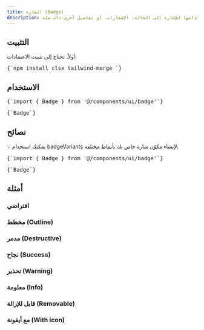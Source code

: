 ```yaml
---
title: الشارة (Badge)
description: الشارة هي عنصر بصري صغير، غالبًا دائري، يوفّر معلومات أو سياق حول عنصر ما. يمكن استخدامها للإشارة إلى الحالة، الإشعارات، أو تفاصيل أخرى ذات صلة.
---
```


<ComponentPreview name="badge-demo" />

## التثبيت

<div className="not-prose px-4 md:px-0">
  <Step>
    <StepItem title="تثبيت الاعتمادات">
      أولاً، تحتاج إلى تثبيت الاعتمادات:
      <Pre className="language-bash">{`npm install clsx tailwind-merge `}</Pre>
    </StepItem>
    <StepItem title="إنشاء ملف utils.ts">
      <ComponentUtilsText />
      <ComponentUtils />
    </StepItem>
    <StepItem title="إنشاء مكوّن Badge">
      <ComponentSource name="badge-demo" />
    </StepItem>
  </Step>
</div>

## الاستخدام

<div className="not-prose space-y-6">
  <Pre>{`import { Badge } from '@/components/ui/badge'`}</Pre>
  <Pre>{`<Badge variant="outline">Badge</Badge>`}</Pre>
</div>

## نصائح  

💡 يمكنك استخدام <MdxBadge>badgeVariants</MdxBadge> لإنشاء مكوّن شارة خاص بك بأنماط مختلفة.  

<div className="not-prose space-y-6">
  <Pre>{`import { Badge } from '@/components/ui/badge'`}</Pre>
  <Pre>{`<Link className={badgeVariants({ variant: "outline" })}>Badge</Link>`}</Pre>
</div>

## أمثلة  

### افتراضي
<ComponentPreview name="badge-demo" />

### مخطط (Outline)
<ComponentPreview name="badge-demo" variant="outline" />

### مدمر (Destructive)
<ComponentPreview name="badge-demo" variant="destructive" />

### نجاح (Success)
<ComponentPreview name="badge-demo" variant="success" />

### تحذير (Warning)
<ComponentPreview name="badge-demo" variant="warning" />

### معلومة (Info)
<ComponentPreview name="badge-demo" variant="info" />

### قابل للإزالة (Removable)
<ComponentPreview name="badge-demo" variant="removable" />

### مع أيقونة (With icon)
<ComponentPreview name="badge-demo" variant="icon" />
